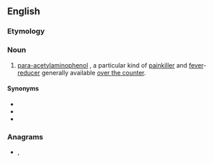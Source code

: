 {{also|ap-ap}}
==English==
{{wikipedia|paracetamol}}

===Etymology===
{{abbreviation of|lang=en|N-acetyl-p-aminophenol|N''-'''a'''cetyl-'''p'''ara-'''a'''mino'''p'''henol''}}

===Noun===
{{en-noun|-}}

# {{lb|en|pharmaceutical drug}} [[para-acetylaminophenol]] {{gloss|[[acetaminophen]]/[[paracetamol]]/[[tylenol]]}}, a particular kind of [[painkiller]] and [[fever]]-[[reducer]] generally available [[over the counter]].

====Synonyms====
* {{l|en|acetaminophen}}
* {{l|en|paracetamol}}
* {{l|en|Tylenol}}

===Anagrams===
* {{l|en|papa}}, {{l|en|PAPA}}